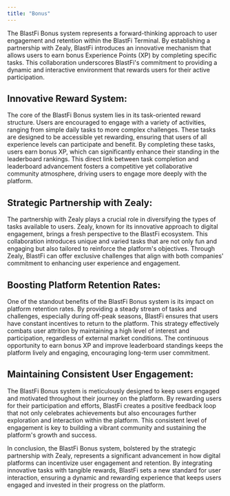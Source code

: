 ```yaml
---
title: "Bonus"
---
```


The BlastFi Bonus system represents a forward-thinking approach to user engagement and retention within the BlastFi Terminal.
By establishing a partnership with Zealy, BlastFi introduces an innovative mechanism that allows users to earn bonus Experience
Points (XP) by completing specific tasks. This collaboration underscores BlastFi's commitment to providing a dynamic and
interactive environment that rewards users for their active participation.

## Innovative Reward System:

The core of the BlastFi Bonus system lies in its task-oriented reward structure. Users are encouraged to engage with a variety
of activities, ranging from simple daily tasks to more complex challenges. These tasks are designed to be accessible yet
rewarding, ensuring that users of all experience levels can participate and benefit. By completing these tasks, users earn
bonus XP, which can significantly enhance their standing in the leaderboard rankings. This direct link between task completion
and leaderboard advancement fosters a competitive yet collaborative community atmosphere, driving users to engage more deeply
with the platform.

## Strategic Partnership with Zealy:

The partnership with Zealy plays a crucial role in diversifying the types of tasks available to users. Zealy, known for its
innovative approach to digital engagement, brings a fresh perspective to the BlastFi ecosystem. This collaboration introduces
unique and varied tasks that are not only fun and engaging but also tailored to reinforce the platform's objectives.
Through Zealy, BlastFi can offer exclusive challenges that align with both companies' commitment to enhancing user experience
and engagement.

## Boosting Platform Retention Rates:

One of the standout benefits of the BlastFi Bonus system is its impact on platform retention rates. By providing a steady
stream of tasks and challenges, especially during off-peak seasons, BlastFi ensures that users have constant incentives to
return to the platform. This strategy effectively combats user attrition by maintaining a high level of interest and
participation, regardless of external market conditions. The continuous opportunity to earn bonus XP and improve leaderboard
standings keeps the platform lively and engaging, encouraging long-term user commitment.

## Maintaining Consistent User Engagement:

The BlastFi Bonus system is meticulously designed to keep users engaged and motivated throughout their journey on the platform.
By rewarding users for their participation and efforts, BlastFi creates a positive feedback loop that not only celebrates
achievements but also encourages further exploration and interaction within the platform. This consistent level of engagement
is key to building a vibrant community and sustaining the platform's growth and success.

In conclusion, the BlastFi Bonus system, bolstered by the strategic partnership with Zealy, represents a significant
advancement in how digital platforms can incentivize user engagement and retention. By integrating innovative tasks
with tangible rewards, BlastFi sets a new standard for user interaction, ensuring a dynamic and rewarding experience
that keeps users engaged and invested in their progress on the platform.

